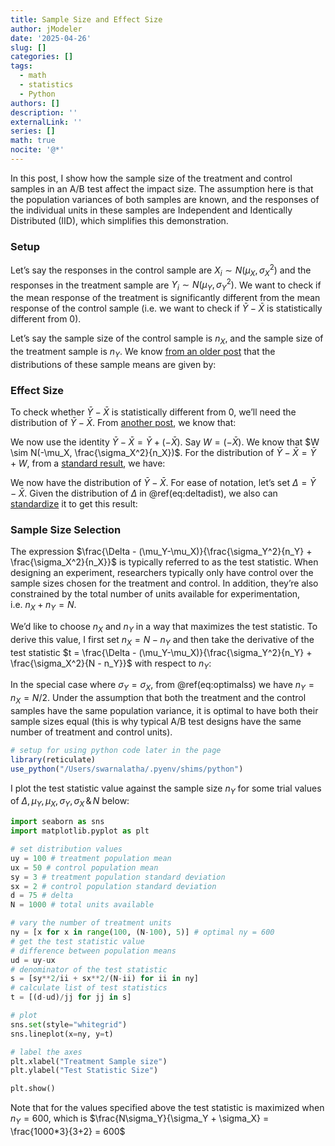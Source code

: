 ```yaml
---
title: Sample Size and Effect Size
author: jModeler
date: '2025-04-26'
slug: []
categories: []
tags:
  - math
  - statistics
  - Python
authors: []
description: ''
externalLink: ''
series: []
math: true
nocite: '@*'
---
```


In this post, I show how the sample size of the treatment and control samples in an A/B test affect the impact size. The assumption here is that the population variances of both samples are known, and the responses of the individual units in these samples are Independent and Identically Distributed (IID), which simplifies this demonstration.

### Setup
Let's say the responses in the control sample are $X_i \sim N(\mu_X, \sigma_X^2)$ and the responses in the treatment sample are $Y_i \sim N(\mu_Y, \sigma_Y^2)$. We want to check if the mean response of the treatment is significantly different from the mean response of the control sample (i.e. we want to check if $\bar{Y} - \bar{X}$ is statistically different from $0$).

Let's say the sample size of the control sample is $n_X$, and the sample size of the treatment sample is $n_Y$. We know [from an older post](https://jmodeler.github.io/posts/distribution-sample-mean/) that the distributions of these sample means are given by:
\begin{align}
\bar{X} \sim N(\mu_X, \frac{\sigma_X^2}{n_X}) \\
\bar{Y} \sim N(\mu_Y, \frac{\sigma_Y^2}{n_Y})
\end{align}

### Effect Size
To check whether $\bar{Y} - \bar{X}$ is statistically different from $0$, we'll need the distribution of $\bar{Y} - \bar{X}$. From [another post](https://jmodeler.github.io/posts/negative-normal-rv/), we know that:
\begin{align}
-\bar{X} \sim N(-\mu_X, \frac{\sigma_X^2}{n_X}) 
\end{align}

We now use the identity $\bar{Y} - \bar{X} = \bar{Y} + (- \bar{X})$. Say $W = (- \bar{X})$. We know that $W \sim N(-\mu_X, \frac{\sigma_X^2}{n_X})$. For the distribution of $\bar{Y} - \bar{X} = \bar{Y} + W$, from a [standard result](https://en.wikipedia.org/wiki/Sum_of_normally_distributed_random_variables), we have:
\begin{align}
\bar{Y}-\bar{X} = \bar{Y} + W \sim N(\mu_Y-\mu_X, \frac{\sigma_Y^2}{n_Y} + \frac{\sigma_X^2}{n_X}) (\#eq:deltadist) 
\end{align}

We now have the distribution of $\bar{Y} - \bar{X}$. For ease of notation, let's set $\Delta = \bar{Y} - \bar{X}$. Given the distribution of $\Delta$ in \@ref(eq:deltadist), we also can [standardize](https://en.wikipedia.org/wiki/Normalization_(statistics)#Standard_score_(Z-score)) it to get this result:

\begin{align}
\frac{\Delta - (\mu_Y-\mu_X)}{\frac{\sigma_Y^2}{n_Y} + \frac{\sigma_X^2}{n_X}} \sim N(0, 1)
\end{align}

### Sample Size Selection
The expression $\frac{\Delta - (\mu_Y-\mu_X)}{\frac{\sigma_Y^2}{n_Y} + \frac{\sigma_X^2}{n_X}}$ is typically referred to as the test statistic. When designing an experiment, researchers typically only have control over the sample sizes chosen for the treatment and control. In addition, they're also constrained by the total number of units available for experimentation, i.e. $n_X + n_Y = N$. 

We'd like to choose $n_X$ and $n_Y$ in a way that maximizes the test statistic. To derive this value, I first set $n_X = N - n_Y$ and then take the derivative of the test statistic $t = \frac{\Delta - (\mu_Y-\mu_X)}{\frac{\sigma_Y^2}{n_Y} + \frac{\sigma_X^2}{N - n_Y}}$ with respect to $n_Y$:

\begin{align}
\frac{\partial t}{\partial n_Y} = & -\frac{\Delta - (\mu_Y-\mu_X)}{\left(\frac{\sigma_Y^2}{n_Y} + \frac{\sigma_X^2}{N - n_Y}\right)^2} \left(-\frac{\sigma_Y^2}{n_Y^2} + \frac{\sigma_X^2}{(N - n_Y)^2}  \right) = 0 \\
         \implies & \left(-\frac{\sigma_Y^2}{n_Y^2} + \frac{\sigma_X^2}{(N - n_Y)^2}  \right) = 0 \\
         \implies & \frac{\sigma_Y^2}{n_Y^2} = \frac{\sigma_X^2}{(N - n_Y)^2} \\
         \implies & \frac{\sigma_Y}{n_Y} = \frac{\sigma_X}{(N - n_Y)} \\
         \implies & \frac{\sigma_Y}{\sigma_X} = \frac{n_Y}{(N - n_Y)} \\
         \implies & \frac{n_Y}{N} = \frac{\sigma_Y}{\sigma_Y + \sigma_X} \\
         \implies & n_Y = \frac{N\sigma_Y}{\sigma_Y + \sigma_X} (\#eq:optimalss)
\end{align}

In the special case where $\sigma_Y = \sigma_X$, from \@ref(eq:optimalss) we have $n_Y = n_X = N/2$. Under the assumption that both the treatment and the control samples have the same population variance, it is optimal to have both their sample sizes equal (this is why typical A/B test designs have the same number of treatment and control units).

```r
# setup for using python code later in the page
library(reticulate)
use_python("/Users/swarnalatha/.pyenv/shims/python")
```

I plot the test statistic value against the sample size $n_Y$ for some trial values of $\Delta, \mu_Y, \mu_X, \sigma_Y, \sigma_X \, \& \, N$ below:
```python

import seaborn as sns
import matplotlib.pyplot as plt

# set distribution values
uy = 100 # treatment population mean
ux = 50 # control population mean
sy = 3 # treatment population standard deviation
sx = 2 # control population standard deviation 
d = 75 # delta
N = 1000 # total units available

# vary the number of treatment units
ny = [x for x in range(100, (N-100), 5)] # optimal ny = 600
# get the test statistic value
# difference between population means
ud = uy-ux
# denominator of the test statistic
s = [sy**2/ii + sx**2/(N-ii) for ii in ny]
# calculate list of test statistics
t = [(d-ud)/jj for jj in s]

# plot
sns.set(style="whitegrid")
sns.lineplot(x=ny, y=t)

# label the axes
plt.xlabel("Treatment Sample size")
plt.ylabel("Test Statistic Size")

plt.show()
```

Note that for the values specified above the test statistic is maximized when $n_Y = 600$, which is $\frac{N\sigma_Y}{\sigma_Y + \sigma_X} = \frac{1000*3}{3+2} = 600$